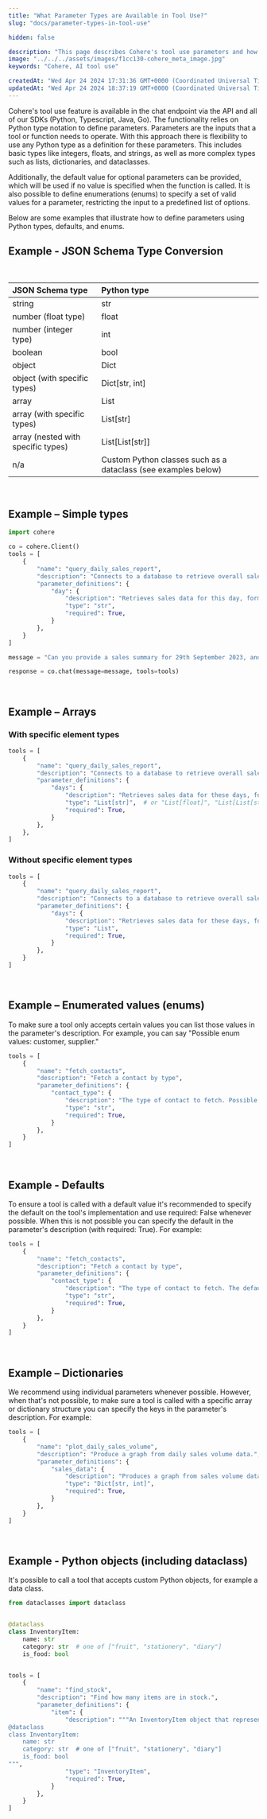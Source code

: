 ```yaml
---
title: "What Parameter Types are Available in Tool Use?"
slug: "docs/parameter-types-in-tool-use"

hidden: false

description: "This page describes Cohere's tool use parameters and how to work with them."
image: "../../../assets/images/f1cc130-cohere_meta_image.jpg"  
keywords: "Cohere, AI tool use"

createdAt: "Wed Apr 24 2024 17:31:36 GMT+0000 (Coordinated Universal Time)"
updatedAt: "Wed Apr 24 2024 18:37:19 GMT+0000 (Coordinated Universal Time)"
---
```

Cohere's tool use feature is available in the chat endpoint via the API and all of our SDKs (Python, Typescript, Java, Go). The functionality relies on Python type notation to define parameters. Parameters are the inputs that a tool or function needs to operate. With this approach there is flexibility to use any Python type as a definition for these parameters. This includes basic types like integers, floats, and strings, as well as more complex types such as lists, dictionaries, and dataclasses.

Additionally, the default value for optional parameters can be provided, which will be used if no value is specified when the function is called. It is also possible to define enumerations (enums) to specify a set of valid values for a parameter, restricting the input to a predefined list of options.

Below are some examples that illustrate how to define parameters using Python types, defaults, and enums.

## Example - JSON Schema Type Conversion

<br />

| JSON Schema type                   | Python type                                                    |
| :--------------------------------- | :------------------------------------------------------------- |
| string                             | str                                                            |
| number (float type)                | float                                                          |
| number (integer type)              | int                                                            |
| boolean                            | bool                                                           |
| object                             | Dict                                                           |
| object (with specific types)       | Dict[str, int]                                                 |
| array                              | List                                                           |
| array (with specific types)        | List[str]                                                      |
| array (nested with specific types) | List\[List[str]]                                               |
| n/a                                | Custom Python classes such as a dataclass (see examples below) |

<br />

## Example – Simple types

```python PYTHON
import cohere

co = cohere.Client()
tools = [
    {
        "name": "query_daily_sales_report",
        "description": "Connects to a database to retrieve overall sales volumes and sales information for a given day.",
        "parameter_definitions": {
            "day": {
                "description": "Retrieves sales data for this day, formatted as YYYY-MM-DD.",
                "type": "str",
                "required": True,
            }
        },
    }
]

message = "Can you provide a sales summary for 29th September 2023, and also give me some details about the products in the 'Electronics' category, for example their prices and stock levels?"

response = co.chat(message=message, tools=tools)
```

<br />

## Example – Arrays

### With specific element types

```python PYTHON
tools = [
    {
        "name": "query_daily_sales_report",
        "description": "Connects to a database to retrieve overall sales volumes and sales information for numerous days.",
        "parameter_definitions": {
            "days": {
                "description": "Retrieves sales data for these days, formatted as YYYY-MM-DD.",
                "type": "List[str]",  # or "List[float]", "List[List[str]]" etc
                "required": True,
            }
        },
    },
]
```

### Without specific element types

```python PYTHON
tools = [
    {
        "name": "query_daily_sales_report",
        "description": "Connects to a database to retrieve overall sales volumes and sales information for numerous days.",
        "parameter_definitions": {
            "days": {
                "description": "Retrieves sales data for these days, formatted as YYYY-MM-DD.",
                "type": "List",
                "required": True,
            }
        },
    }
]
```

<br />

## Example – Enumerated values (enums)

To make sure a tool only accepts certain values you can list those values in the parameter's description. For example, you can say "Possible enum values: customer, supplier."

```python PYTHON
tools = [
    {
        "name": "fetch_contacts",
        "description": "Fetch a contact by type",
        "parameter_definitions": {
            "contact_type": {
                "description": "The type of contact to fetch. Possible enum values: customer, supplier.",
                "type": "str",
                "required": True,
            }
        },
    }
]
```

<br />

## Example - Defaults

To ensure a tool is called with a default value it's recommended to specify the default on the tool's implementation and use required: False whenever possible. When this is not possible you can specify the default in the parameter's description (with required: True). For example:

```python PYTHON
tools = [
    {
        "name": "fetch_contacts",
        "description": "Fetch a contact by type",
        "parameter_definitions": {
            "contact_type": {
                "description": "The type of contact to fetch. The default value is: customer.",
                "type": "str",
                "required": True,
            }
        },
    }
]
```

<br />

## Example – Dictionaries

We recommend using individual parameters whenever possible. However, when that's not possible, to make sure a tool is called with a specific array or dictionary structure you can specify the keys in the parameter's description. For example:

```python PYTHON
tools = [
    {
        "name": "plot_daily_sales_volume",
        "description": "Produce a graph from daily sales volume data.",
        "parameter_definitions": {
            "sales_data": {
                "description": "Produces a graph from sales volume data. The key is the day,formatted as YYYY-MM-DD, and the value is the number of sales",
                "type": "Dict[str, int]",
                "required": True,
            }
        },
    }
]
```

<br />

## Example - Python objects (including dataclass)

It's possible to call a tool that accepts custom Python objects, for example a data class.

```python PYTHON
from dataclasses import dataclass


@dataclass
class InventoryItem:
    name: str
    category: str  # one of ["fruit", "stationery", "diary"]
    is_food: bool


tools = [
    {
        "name": "find_stock",
        "description": "Find how many items are in stock.",
        "parameter_definitions": {
            "item": {
                "description": """An InventoryItem object that represents an item. The definition of InventoryItem looks like the following:
@dataclass
class InventoryItem:
    name: str
    category: str  # one of ["fruit", "stationery", "diary"]
    is_food: bool
""",
                "type": "InventoryItem",
                "required": True,
            }
        },
    }
]
```

<br />
